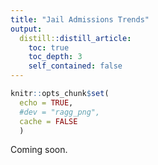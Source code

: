```yaml
---
title: "Jail Admissions Trends"
output: 
  distill::distill_article:
    toc: true
    toc_depth: 3
    self_contained: false
---
```


```r
knitr::opts_chunk$set(
  echo = TRUE,
  #dev = "ragg_png",
  cache = FALSE
  )
```

Coming soon.